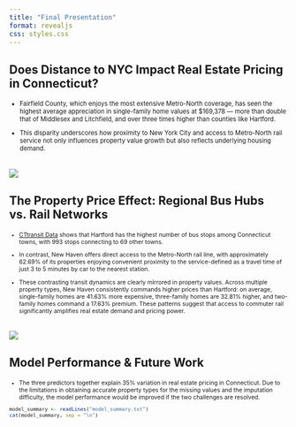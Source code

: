 ```yaml
---
title: "Final Presentation"
format: revealjs
css: styles.css
---
```


## Does Distance to NYC Impact Real Estate Pricing in Connecticut?

<div class="reveal section" style="font-size: 0.8em;"> 

- Fairfield County, which enjoys the most extensive Metro-North coverage, 
  has seen the highest average appreciation in single-family home values at 
  $169,378 — more than double that of Middlesex and Litchfield, and over three 
  times higher than counties like Hartford. 
  
- This disparity underscores how proximity to New York City and access 
  to Metro-North rail service not only influences property value growth but also 
  reflects underlying housing demand.

</div>

## 

![](avg_appreciation_plot.png)

## The Property Price Effect: Regional Bus Hubs vs. Rail Networks

<div class="reveal section" style="font-size: 0.75em;">

- [CTtransit Data](https://www.cttransit.com/about/developers) shows that Hartford 
  has the highest number of bus stops among Connecticut towns, with 993 stops 
  connecting to 69 other towns.

- In contrast, New Haven offers direct access to the Metro-North rail line, with 
  approximately 62.69% of its properties enjoying convenient proximity to the 
  service-defined as a travel time of just 3 to 5 minutes by car to the nearest
  station. 
  
- These contrasting transit dynamics are clearly mirrored in property values. Across 
  multiple property types, New Haven consistently commands higher prices than 
  Hartford: on average, single-family homes are 41.63% more expensive, 
  three-family homes are 32.81% higher, and two-family homes command a 17.63% premium.
  These patterns suggest that access to commuter rail significantly amplifies 
  real estate demand and pricing power.

</div>
  
##

![](average_property_prices.png)



## Model Performance & Future Work

<div class="reveal section" style="font-size: 0.75em;">

- The three predictors together explain 35% variation in real estate pricing in
  Connecticut. Due to the limitations in obtaining accurate property types for 
  the missing values and the imputation difficulty, the model performance would 
  be improved if the two challenges are resolved.  

```r
model_summary <- readLines("model_summary.txt")
cat(model_summary, sep = "\n")
```

</div>


